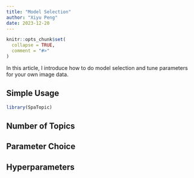```yaml
---
title: "Model Selection"
author: "Xiyu Peng"
date: 2023-12-20
---
```


```r
knitr::opts_chunk$set(
  collapse = TRUE,
  comment = "#>"
)
```

In this article, I introduce how to do model selection and tune parameters for your own image data.

## Simple Usage

```r
library(SpaTopic)
```


## Number of Topics



## Parameter Choice



## Hyperparameters

